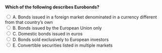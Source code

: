 ::: {.question-block}

<form onsubmit="event.preventDefault(); checkAnswer('module6_mcq_q18')" data-correct-answer="A">
<strong style="display: block;">Which of the following describes Eurobonds?</strong>

<label><input type="radio" name="module6_mcq_q18" value="A"> A. Bonds issued in a foreign market denominated in a currency different from that country’s own</label><br>
<label><input type="radio" name="module6_mcq_q18" value="B"> B. Bonds issued by the European Union only</label><br>
<label><input type="radio" name="module6_mcq_q18" value="C"> C. Domestic bonds issued in euros</label><br>
<label><input type="radio" name="module6_mcq_q18" value="D"> D. Bonds sold exclusively to European investors</label><br>
<label><input type="radio" name="module6_mcq_q18" value="E"> E. Convertible securities listed in multiple markets</label><br>
</form>

<div id="feedback-module6_mcq_q18" class="feedback" data-status="" style="display:none;">
✅ Correct: A. Eurobonds are issued in a currency that differs from the country where they are sold.
</div>

:::
